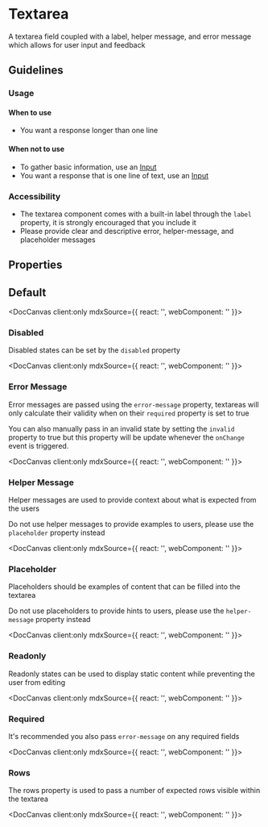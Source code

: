 
# Textarea

A textarea field coupled with a label, helper message, and error message which allows for user input and feedback

## Guidelines
### Usage

#### When to use
- You want a response longer than one line

#### When not to use
- To gather basic information, use an [Input](/docs/components-input--text)
- You want a response that is one line of text, use an [Input](/docs/components-input--text)

### Accessibility
- The textarea component comes with a built-in label through the `label` property, it is strongly encouraged that you include it
- Please provide clear and descriptive error, helper-message, and placeholder messages

## Properties
<DocArgsTable componentName="pds-textarea" docSource={components} />

## Default

<DocCanvas client:only
  mdxSource={{
    react: '<PdsTextarea name="Default" label="Name" componentId="textarea-default"></PdsTextarea>',
    webComponent: '<pds-textarea name="Default" label="Name" component-id="textarea-default"></pds-textarea>'
}}>
  <pds-textarea name="Default" label="Name" component-id="textarea-default"></pds-textarea>
</DocCanvas>

### Disabled
Disabled states can be set by the `disabled` property

<DocCanvas client:only
  mdxSource={{
    react: '<PdsTextarea name="Disabled" label="Name" disabled="true" componentId="textarea-disabled"></PdsTextarea>',
    webComponent: '<pds-textarea name="Disabled" label="Name" disabled="true" component-id="textarea-disabled"></pds-textarea>'
}}>
  <pds-textarea name="Disabled" label="Name" disabled="true" component-id="textarea-disabled"></pds-textarea>
</DocCanvas>

### Error Message

Error messages are passed using the `error-message` property, textareas will only calculate their validity when on their `required` property is set to true

You can also manually pass in an invalid state by setting the `invalid` property to true but this property will be update whenever the `onChange` event is triggered.

<DocCanvas client:only
  mdxSource={{
    react: '<PdsTextarea name="Invalid" label="Name" errorMessage="Error" invalid="true" required="true" componentId="textarea-invalid"></PdsTextarea>',
    webComponent: '<pds-textarea name="Invalid" label="Name" error-message="Error" invalid="true" required="true" component-id="textarea-invalid"></pds-textarea>'
}}>
  <pds-textarea name="Invalid" label="Name" error-message="Error" invalid="true" required="true" component-id="textarea-invalid"></pds-textarea>
</DocCanvas>

### Helper Message

Helper messages are used to provide context about what is expected from the users

Do not use helper messages to provide examples to users, please use the `placeholder` property instead

<DocCanvas client:only
  mdxSource={{
    react: '<PdsTextarea name="Message" label="Name" helperMessage="Helper message text" componentId="pds-textarea-helper-example"></PdsTextarea>',
    webComponent: '<pds-textarea name="Message" label="Name" helper-message="Helper message text" component-id="pds-textarea-helper-example"></pds-textarea>'
}}>
  <pds-textarea name="Message" label="Name" helper-message="Helper message text" component-id="pds-textarea-helper-example"></pds-textarea>
</DocCanvas>

### Placeholder

Placeholders should be examples of content that can be filled into the textarea

Do not use placeholders to provide hints to users, please use the `helper-message` property instead

<DocCanvas client:only
  mdxSource={{
    react: '<PdsTextarea name="Placeholder" label="Name" placeholder="Placeholder..." componentId="textarea-placeholder"></PdsTextarea>',
    webComponent: '<pds-textarea name="Placeholder" label="Name" placeholder="Placeholder..." component-id="textarea-placeholder"></pds-textarea>'
}}>
  <pds-textarea name="Placeholder" label="Name" placeholder="Placeholder..." component-id="textarea-placeholder"></pds-textarea>
</DocCanvas>

### Readonly

Readonly states can be used to display static content while preventing the user from editing

<DocCanvas client:only
  mdxSource={{
    react: '<PdsTextarea name="Readonly" label="Name" readonly="true" value="Readonly Value" componentId="textarea-readonly"></PdsTextarea>',
    webComponent: '<pds-textarea name="Readonly" label="Name" readonly="true" value="Readonly Value" component-id="textarea-readonly"></pds-textarea>'
}}>
  <pds-textarea name="Readonly" label="Name" readonly="true" value="Readonly Value" component-id="textarea-readonly"></pds-textarea>
</DocCanvas>

### Required
It's recommended you also pass `error-message` on any required fields

<DocCanvas client:only
  mdxSource={{
    react: '<PdsTextarea name="Required" label="Name" required="true" componentId="textarea-required"></PdsTextarea>',
    webComponent: '<pds-textarea name="Required" label="Name" required="true" component-id="textarea-required"></pds-textarea>'
}}>
  <pds-textarea name="Required" label="Name" required="true" component-id="textarea-required"></pds-textarea>
</DocCanvas>

### Rows

The rows property is used to pass a number of expected rows visible within the textarea

<DocCanvas client:only
  mdxSource={{
    react: '<PdsTextarea name="Rows" label="Name" rows="4" componentId="textarea-rows"></PdsTextarea>',
    webComponent: '<pds-textarea name="Rows" label="Name" rows="4" component-id="textarea-rows"></pds-textarea>'
}}>
  <pds-textarea name="Rows" label="Name" rows="4" component-id="textarea-rows"></pds-textarea>
</DocCanvas>

